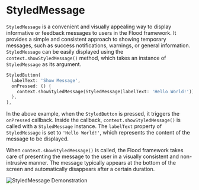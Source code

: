# StyledMessage

`StyledMessage` is a convenient and visually appealing way to display informative or feedback messages to users in the Flood framework. It provides a simple and consistent approach to showing temporary messages, such as success notifications, warnings, or general information. `StyledMessage` can be easily displayed using the `context.showStyledMessage()` method, which takes an instance of `StyledMessage` as its argument.

```dart
StyledButton(
  labelText: 'Show Message',
  onPressed: () {
    context.showStyledMessage(StyledMessage(labelText: 'Hello World!'));
  },
),
```

In the above example, when the `StyledButton` is pressed, it triggers the `onPressed` callback. Inside the callback, `context.showStyledMessage()` is called with a `StyledMessage` instance. The `labelText` property of `StyledMessage` is set to `'Hello World!'`, which represents the content of the message to be displayed.

When `context.showStyledMessage()` is called, the Flood framework takes care of presenting the message to the user in a visually consistent and non-intrusive manner. The message typically appears at the bottom of the screen and automatically disappears after a certain duration.

![StyledMessage Demonstration](/styled-message.png)
